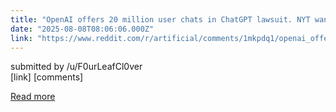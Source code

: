 ```yaml
---
title: "OpenAI offers 20 million user chats in ChatGPT lawsuit. NYT wants 120 million"
date: "2025-08-08T08:06:06.000Z"
link: "https://www.reddit.com/r/artificial/comments/1mkpdq1/openai_offers_20_million_user_chats_in_chatgpt/"
---
```


submitted by    /u/F0urLeafCl0ver  
 [link]   [comments]

[Read more](https://www.reddit.com/r/artificial/comments/1mkpdq1/openai_offers_20_million_user_chats_in_chatgpt/)
